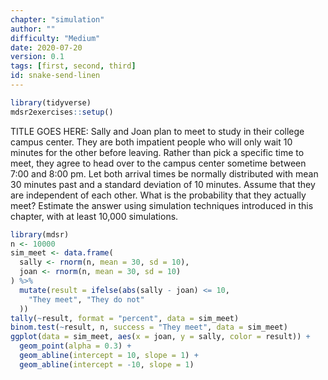 ```yaml
---
chapter: "simulation"
author: ""
difficulty: "Medium"
date: 2020-07-20 
version: 0.1
tags: [first, second, third]
id: snake-send-linen
---
```


```r
library(tidyverse)
mdsr2exercises::setup()
```

TITLE GOES HERE: Sally and Joan plan to meet to study in their college campus center.  They are both impatient people who will only wait 10 minutes for the other before leaving.  Rather than pick a specific time to meet, they agree to head over to the campus center sometime between 7:00 and 8:00 pm.  Let both arrival times be normally distributed with mean 30 minutes past and a standard deviation of 10 minutes. Assume that they are independent of each other.  What is the probability that they actually meet?  Estimate the answer using simulation techniques introduced in this chapter, with at least 10,000 simulations.


<!--begin-answer-->
```r
library(mdsr)
n <- 10000
sim_meet <- data.frame(
  sally <- rnorm(n, mean = 30, sd = 10),
  joan <- rnorm(n, mean = 30, sd = 10)
) %>%
  mutate(result = ifelse(abs(sally - joan) <= 10,
    "They meet", "They do not"
  ))
tally(~result, format = "percent", data = sim_meet)
binom.test(~result, n, success = "They meet", data = sim_meet)
ggplot(data = sim_meet, aes(x = joan, y = sally, color = result)) +
  geom_point(alpha = 0.3) +
  geom_abline(intercept = 10, slope = 1) +
  geom_abline(intercept = -10, slope = 1)
```
<!--end-answer-->


